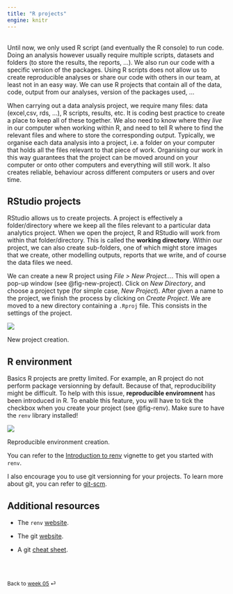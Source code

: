 ```yaml
---
title: "R projects"
engine: knitr
---
```


<br>
Until now, we only used R script (and eventually the R console) to run code. Doing an analysis however usually require multiple scripts, datasets and folders (to store the results, the reports, ...). We also run our code with a specific version of the packages. Using R scripts does not allow us to create reproducible analyses or share our code with others in our team, at least not in an easy way. We can use R projects that contain all of the data, code, output from our analyses, version of the packages used, ... 

When carrying out a data analysis project, we require many files: data (excel,csv, rds, ...), R scripts, results, etc. It is coding best practice to create a place to keep all of these together. We also need to know where they *live* in our computer when working within R, and need to tell R where to find the relevant files and where to store the corresponding output. Typically, we organise each data analysis into a project, i.e. a folder on your computer that holds all the files relevant to that piece of work. Organising our work in this way guarantees that the project can be moved around on your computer or onto other computers and everything will still work. It also creates reliable, behaviour across different computers or users and over time. 

## RStudio projects

RStudio allows us to create projects. A project is effectively a folder/directory where we keep all the files relevant to a particular data analytics project. When we open the project, R and RStudio will work from within that folder/directory. This is called the **working directory**. Within our project, we can also create sub-folders, one of which might store images that we create, other modelling outputs, reports that we write, and of course the data files we need. 

We can create a new R project using *File > New Project...*. This will open a pop-up window (see @fig-new-project). Click on *New Directory*, and choose a project type (for simple case, *New Project*). After given a name to the project, we finish the process by clicking on *Create Project*. We are moved to a new directory containing a `.Rproj` file. This consists in the settings of the project.

::: {#fig-new-project}

![](./images/new_project.png)

New project creation.

:::

## R environment

Basics R projects are pretty limited. For example, an R project do not perform package versionning by default. Because of that, reproducibility might be difficult. To help with this issue, **reproducible enviromnent** has been introduced in R. To enable this feature, you will have to tick the checkbox when you create your project (see @fig-renv). Make sure to have the `renv` library installed!

::: {#fig-renv}

![](./images/renv.png)

Reproducible environment creation.

:::

You can refer to the [Introduction to renv](https://rstudio.github.io/renv/articles/renv.html) vignette to get you started with `renv`.


::: {.callout-note appearance="simple"}

I also encourage you to use git versionning for your projects. To learn more about git, you can refer to [git-scm](https://git-scm.com).

:::

## Additional resources

* The `renv` [website](https://rstudio.github.io/renv/index.html).

* The git [website](https://git-scm.com).

* A git [cheat sheet](http://rogerdudler.github.io/git-guide/).

<br><br>

::: {style="font-size: 0.875em;"}
Back to [week 05](/weeks/week-5.qmd) ⏎
:::